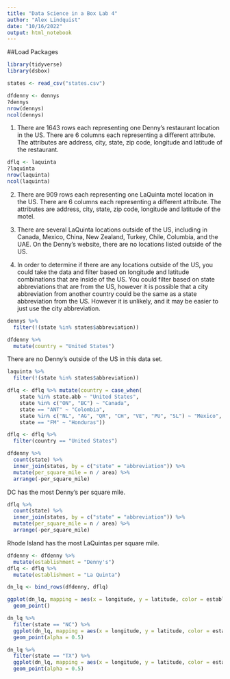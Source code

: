 ```yaml
---
title: "Data Science in a Box Lab 4"
author: "Alex Lindquist"
date: "10/16/2022"
output: html_notebook
---
```


##Load Packages

```r
library(tidyverse)
library(dsbox)
```

```r
states <- read_csv("states.csv")
```

```r
dfdenny <- dennys
?dennys
nrow(dennys)
ncol(dennys)
```
1. There are 1643 rows each representing one Denny's restaurant location in the US. 
There are 6 columns each representing a different attribute. The attributes are
address, city, state, zip code, longitude and latitude of the restaurant.

```r
dflq <- laquinta
?laquinta
nrow(laquinta)
ncol(laquinta)
```
2. There are 909 rows each representing one LaQuinta motel location in the US. 
There are 6 columns each representing a different attribute. The attributes are
address, city, state, zip code, longitude and latitude of the motel.

3. There are several LaQuinta locations outside of the US, including in Canada,
Mexico, China, New Zealand, Turkey, Chile, Columbia, and the UAE. On the Denny's
website, there are no locations listed outside of the US.

4. In order to determine if there are any locations outside of the US, you could
take the data and filter based on longitude and latitude combinations that are
inside of the US. You could filter based on state abbreviations that are from 
the US, however it is possible that a city abbreviation from another country 
could be the same as a state abbreviation from the US. However it is unlikely,
and it may be easier to just use the city abbreviation.

```r
dennys %>%
  filter(!(state %in% states$abbreviation))

dfdenny %>%
  mutate(country = "United States")
```
There are no Denny's outside of the US in this data set.

```r
laquinta %>%
  filter(!(state %in% states$abbreviation))

dflq <- dflq %>% mutate(country = case_when(
    state %in% state.abb ~ "United States",
    state %in% c("ON", "BC") ~ "Canada",
    state == "ANT" ~ "Colombia",
    state %in% c("NL", "AG", "QR", "CH", "VE", "PU", "SL") ~ "Mexico",
    state == "FM" ~ "Honduras"))

dflq <- dflq %>%
  filter(country == "United States")
```

```r
dfdenny %>%
  count(state) %>%
  inner_join(states, by = c("state" = "abbreviation")) %>%
  mutate(per_square_mile = n / area) %>% 
  arrange(-per_square_mile)
```
DC has the most Denny's per square mile.

```r
dflq %>%
  count(state) %>%
  inner_join(states, by = c("state" = "abbreviation")) %>%
  mutate(per_square_mile = n / area) %>% 
  arrange(-per_square_mile)
```
Rhode Island has the most LaQuintas per square mile.

```r
dfdenny <- dfdenny %>%
  mutate(establishment = "Denny's")
dflq <- dflq %>%
  mutate(establishment = "La Quinta")

dn_lq <- bind_rows(dfdenny, dflq)

ggplot(dn_lq, mapping = aes(x = longitude, y = latitude, color = establishment)) +
  geom_point()
```

```r
dn_lq %>%
  filter(state == "NC") %>% 
  ggplot(dn_lq, mapping = aes(x = longitude, y = latitude, color = establishment)) +
  geom_point(alpha = 0.5)
```

```r
dn_lq %>%
  filter(state == "TX") %>% 
  ggplot(dn_lq, mapping = aes(x = longitude, y = latitude, color = establishment)) +
  geom_point(alpha = 0.5)
```



